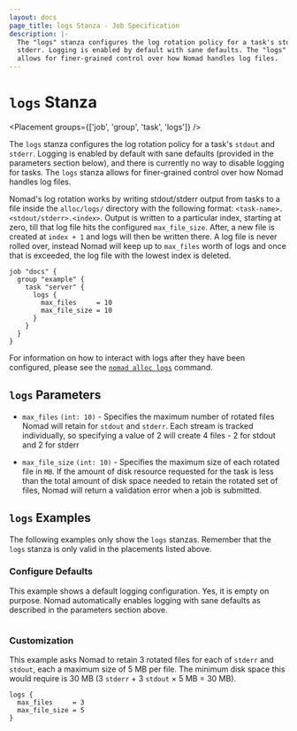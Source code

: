 ```yaml
---
layout: docs
page_title: logs Stanza - Job Specification
description: |-
  The "logs" stanza configures the log rotation policy for a task's stdout and
  stderr. Logging is enabled by default with sane defaults. The "logs" stanza
  allows for finer-grained control over how Nomad handles log files.
---
```


# `logs` Stanza

<Placement groups={['job', 'group', 'task', 'logs']} />

The `logs` stanza configures the log rotation policy for a task's `stdout` and
`stderr`. Logging is enabled by default with sane defaults (provided in the
parameters section below), and there is currently no way to disable logging for
tasks. The `logs` stanza allows for finer-grained control over how Nomad handles
log files.

Nomad's log rotation works by writing stdout/stderr output from tasks to a file
inside the `alloc/logs/` directory with the following format:
`<task-name>.<stdout/stderr>.<index>`. Output is written to a particular index,
starting at zero, till that log file hits the configured `max_file_size`. After,
a new file is created at `index + 1` and logs will then be written there. A log
file is never rolled over, instead Nomad will keep up to `max_files` worth of
logs and once that is exceeded, the log file with the lowest index is deleted.

```hcl
job "docs" {
  group "example" {
    task "server" {
      logs {
        max_files     = 10
        max_file_size = 10
      }
    }
  }
}
```

For information on how to interact with logs after they have been configured,
please see the [`nomad alloc logs`][logs-command] command.

## `logs` Parameters

- `max_files` `(int: 10)` - Specifies the maximum number of rotated files Nomad
  will retain for `stdout` and `stderr`. Each stream is tracked individually, so
  specifying a value of 2 will create 4 files - 2 for stdout and 2 for stderr

- `max_file_size` `(int: 10)` - Specifies the maximum size of each rotated file
  in `MB`. If the amount of disk resource requested for the task is less than
  the total amount of disk space needed to retain the rotated set of files,
  Nomad will return a validation error when a job is submitted.

## `logs` Examples

The following examples only show the `logs` stanzas. Remember that the
`logs` stanza is only valid in the placements listed above.

### Configure Defaults

This example shows a default logging configuration. Yes, it is empty on purpose.
Nomad automatically enables logging with sane defaults as described in the
parameters section above.

```hcl

```

### Customization

This example asks Nomad to retain 3 rotated files for each of `stderr` and
`stdout`, each a maximum size of 5 MB per file. The minimum disk space this
would require is 30 MB (3 `stderr` &plus; 3 `stdout` &times; 5 MB &equals; 30 MB).

```hcl
logs {
  max_files     = 3
  max_file_size = 5
}
```

[logs-command]: /nomad/docs/commands/alloc/logs 'Nomad logs command'
